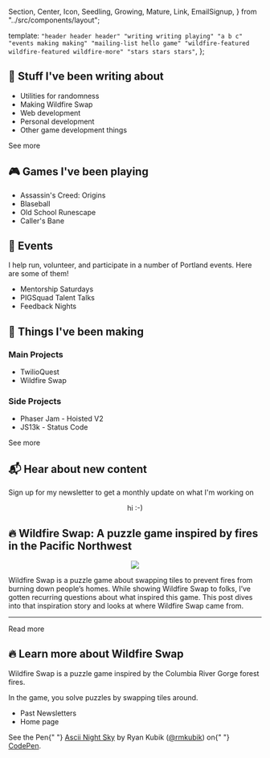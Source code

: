   Section,
  Center,
  Icon,
  Seedling,
  Growing,
  Mature,
  Link,
  EmailSignup,
} from "../src/components/layout";

  template: `
    "header header header"
    "writing writing playing"
    "a b c"
    "events making making"
    "mailing-list hello game"
    "wildfire-featured wildfire-featured wildfire-more"
    "stars stars stars"
`,
};

<Section area="writing" color="lightpink">

## <Icon>📝</Icon> Stuff I've been writing about

- <Link to="/randomness-utils">Utilities for randomness</Link> <Seedling />
- Making Wildfire Swap <Growing/>
- Web development <Mature/>
- Personal development <Growing/>
- Other game development things <Seedling/>

<Link to="https://ryankubik.com/blog">See more</Link>

</Section>
<Section area="playing" color="lightgreen">

## <Icon>🎮</Icon> Games I've been playing

- Assassin's Creed: Origins
- Blaseball
- Old School Runescape
- Caller's Bane

</Section>
<Section area="a"></Section>
<Section area="b" color="black"></Section>
<Section area="c"></Section>
<Section area="events" color="lightsalmon">

## <Icon>📅</Icon> Events

I help run, volunteer, and participate in a number of Portland events. Here are some of them!

- <Link to="https://www.meetup.com/Mentorship-Saturdays/">
    Mentorship Saturdays
  </Link>
- PIGSquad Talent Talks
- Feedback Nights

</Section>
<Section area="making" color="lightskyblue">

## <Icon>🔨</Icon> Things I've been making

### Main Projects

- TwilioQuest
- Wildfire Swap

### Side Projects

- Phaser Jam - Hoisted V2
- JS13k - Status Code

<Link to="/">See more</Link>

</Section>
<Section area="mailing-list" color="lavender">

## <Icon>📬</Icon> Hear about new content

Sign up for my newsletter to get a monthly update on what I'm working on

<EmailSignup />
</Section>
<Section area="hello" color="black"></Section>
<Section area="game">
  <Center>
    <p>hi :-)</p>
  </Center>
</Section>
<Section area="wildfire-featured">

## <Icon>🔥</Icon> Wildfire Swap: A puzzle game inspired by fires in the Pacific Northwest

<Center>
  <img src="https://ryankubik.com/blog/static/4625c2b5947636670e57c4083152b5bc/b06ae/wildfire-title-with-logo-trimmed.png" />
</Center>

Wildfire Swap is a puzzle game about swapping tiles to prevent fires from burning down people’s homes. While showing Wildfire Swap to folks, I’ve gotten recurring questions about what inspired this game. This post dives into that inspiration story and looks at where Wildfire Swap came from.

<hr />

<Link to="https://ryankubik.com/blog/wildfire-swap-inspiration/">
  Read more
</Link>

</Section>
<Section area="wildfire-more" color="lightsalmon">

## <Icon>🔥</Icon> Learn more about Wildfire Swap

Wildfire Swap is a puzzle game inspired by the Columbia River Gorge forest fires.

In the game, you solve puzzles by swapping tiles around.

- <Link to="/wildfire/newsletters">Past Newsletters</Link>
- <Link to="https://wildfire.fun">Home page</Link>

</Section>
<Section area="stars">
  <p
    className="codepen"
    data-height="265"
    data-theme-id="light"
    data-default-tab="result"
    data-user="rmkubik"
    data-slug-hash="bMZBMw"
    data-pen-title="Ascii Night Sky"
  >
    <span>
      See the Pen{" "}
      <a href="https://codepen.io/rmkubik/pen/bMZBMw">Ascii Night Sky</a> by
      Ryan Kubik (<a href="https://codepen.io/rmkubik">@rmkubik</a>) on{" "}
      <a href="https://codepen.io">CodePen</a>.
    </span>
  </p>
</Section>
